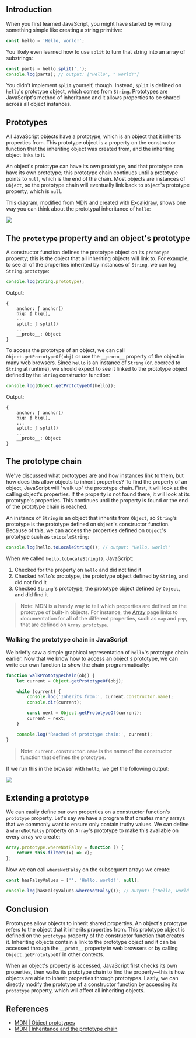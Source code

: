 ## Introduction

When you first learned JavaScript, you might have started by writing something simple like creating a string primitive:

```javascript
const hello = 'Hello, world!';
```

You likely even learned how to use `split` to turn that string into an array of substrings:

```javascript
const parts = hello.split(',');
console.log(parts); // output: ["Hello", " world!"]
```

You didn't implement `split` yourself, though. Instead, `split` is defined on `hello`'s prototype object, which comes from `String`. Prototypes are JavaScript's method of inheritance and it allows properties to be shared across all object instances.

## Prototypes

All JavaScript objects have a prototype, which is an object that it inherits properties from. This prototype object is a property on the constructor function that the inheriting object was created from, and the inheriting object links to it.

An object's prototype can have its own prototype, and that prototype can have its own prototype; this prototype chain continues until a prototype points to `null`, which is the end of the chain. Most objects are instances of `Object`, so the prototype chain will eventually link back to `Object`'s prototype property, which is `null`.

This diagram, modified from [MDN](https://developer.mozilla.org/en-US/docs/Learn/JavaScript/Objects/Object_prototypes) and created with [Excalidraw](https://www.excalidraw.com), shows one way you can think about the prototypal inheritance of `hello`:

![](prototype-chain-excalidraw.avif)

## The `prototype` property and an object's prototype

A constructor function defines the prototype object on its `prototype` property; this is the object that all inheriting objects will link to. For example, to see all of the properties inherited by instances of `String`, we can log `String.prototype`:

```javascript
console.log(String.prototype);
```

Output:

```text
{
    anchor: ƒ anchor()
    big: ƒ big(),
    ...
    split: ƒ split()
    ...
    __proto__: Object
}
```

To access the prototype of an object, we can call `Object.getPrototypeOf(obj)` or use the `__proto__` property of the object in many web browsers. Since `hello` is an instance of `String` (or, coerced to `String` at runtime), we should expect to see it linked to the prototype object defined by the `String` constructor function:

```javascript
console.log(Object.getPrototypeOf(hello));
```

Output:

```text
{
    anchor: ƒ anchor()
    big: ƒ big(),
    ...
    split: ƒ split()
    ...
    __proto__: Object
}
```

## The prototype chain

We've discussed what prototypes are and how instances link to them, but how does this allow objects to inherit properties? To find the property of an object, JavaScript will "walk up" the prototype chain. First, it will look at the calling object's properties. If the property is not found there, it will look at its prototype's properties. This continues until the property is found or the end of the prototype chain is reached.

<OpenToWork />

An instance of `String` is an object that inherits from `Object`, so `String`'s prototype is the prototype defined on `Object`'s constructor function. Because of this, we can access the properties defined on `Object`'s prototype such as `toLocaleString`:

```javascript
console.log(hello.toLocaleString()); // output: "Hello, world!"
```

When we called `hello.toLocaleString()`, JavaScript:

1. Checked for the property on `hello` and did not find it
2. Checked `hello`'s prototype, the prototype object defined by `String`, and did not find it
3. Checked `String`'s prototype, the prototype object defined by `Object`, and did find it

> Note: MDN is a handy way to tell which properties are defined on the prototype of built-in objects. For instance, the [Array](https://developer.mozilla.org/en-US/docs/Web/JavaScript/Reference/Global_Objects/Array) page links to documentation for all of the different properties, such as `map` and `pop`, that are defined on `Array.prototype`.

### Walking the prototype chain in JavaScript

We briefly saw a simple graphical representation of `hello`'s prototype chain earlier. Now that we know how to access an object's prototype, we can write our own function to show the chain programmatically:

```javascript
function walkPrototypeChain(obj) {
    let current = Object.getPrototypeOf(obj);

    while (current) {
        console.log('Inherits from:', current.constructor.name);
        console.dir(current);

        const next = Object.getPrototypeOf(current);
        current = next;
    }

    console.log('Reached of prototype chain:', current);
}
```

> Note: `current.constructor.name` is the name of the constructor function that defines the prototype.

If we run this in the browser with `hello`, we get the following output:

![](walk-prototype-chain-console.avif)

## Extending a prototype

We can easily define our own properties on a constructor function's `prototype` property. Let's say we have a program that creates many arrays that we commonly want to ensure only contain truthy values. We can define a `whereNotFalsy` property on `Array`'s prototype to make this available on every array we create:

```javascript
Array.prototype.whereNotFalsy = function () {
    return this.filter((x) => x);
};
```

Now we can call `whereNotFalsy` on the subsequent arrays we create:

```javascript
const hasFalsyValues = ['', 'Hello, world!', null];

console.log(hasFalsyValues.whereNotFalsy()); // output: ["Hello, world!"]
```

## Conclusion

Prototypes allow objects to inherit shared properties. An object's prototype refers to the object that it inherits properties from. This prototype object is defined on the `prototype` property of the constructor function that
creates it. Inheriting objects contain a link to the prototype object and it can be accessed through the `__proto__` property in web browsers or by calling `Object.getPrototypeOf` in other contexts.

When an object's property is accessed, JavaScript first checks its own properties, then walks its prototype chain to find the property––this is how objects are able to inherit properties through prototypes. Lastly, we can directly modify the prototype of a constructor function by accessing its `prototype` property, which will affect all inheriting objects.

<ConnectSection />

## References

-   [MDN | Object prototypes](https://developer.mozilla.org/en-US/docs/Learn/JavaScript/Objects/Object_prototypes)
-   [MDN | Inheritance and the prototype chain](https://developer.mozilla.org/en-US/docs/Web/JavaScript/Inheritance_and_the_prototype_chain)

